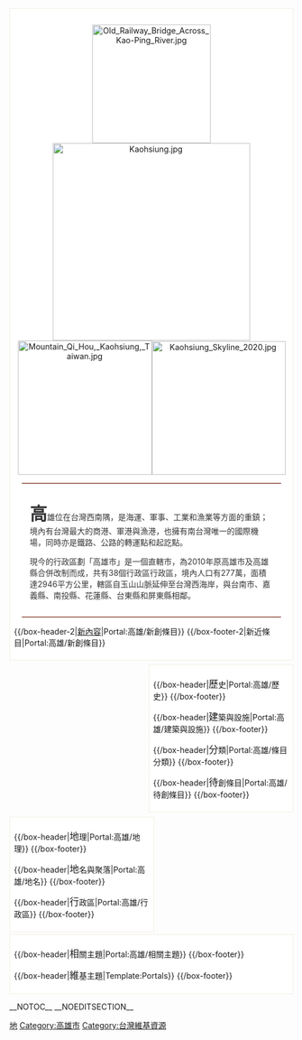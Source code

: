 <div style="margin:3px 0; border:1px solid #F1EEE4; padding:1em 0.5em 0.5em 0.5em; background-color:#fff; font-size:100%;"><center>
[[File:Old_Railway_Bridge_Across_Kao-Ping_River.jpg|210px]][[File:Kaohsiung.jpg|350px]][[File:Mountain_Qi_Hou,_Kaohsiung,_Taiwan.jpg|238px]][[File:Kaohsiung_Skyline_2020.jpg|237px]]</center><div style="position: relative; border-bottom:2px solid #A26D61; border-top:2px solid #A26D61; padding:1em; margin:1em; color:#353537; height:auto;">
<span style="font-size:220%;">'''高'''</span>雄位在台灣西南隅，是海運、軍事、工業和漁業等方面的重鎮；境內有台灣最大的商港、軍港與漁港，也擁有南台灣唯一的國際機場，同時亦是鐵路、公路的轉運點和起訖點。

現今的行政區劃「高雄市」是一個直轄市，為2010年原高雄市及高雄縣合併改制而成，共有38個行政區行政區，境內人口有277萬，面積達2946平方公里，轄區自玉山山脈延伸至台灣西海岸，與台南市、嘉義縣、南投縣、花蓮縣、台東縣和屏東縣相鄰。
</div>
{{/box-header-2|[[Portal:高雄/新創條目|新內容]]|Portal:高雄/新創條目}}
{{Portal:高雄/新創條目}}
{{/box-footer-2|新近條目|Portal:高雄/新創條目}}
</div>

<div style="float:right; margin:4px 0; border:1px solid #F1EEE4; padding:0.5em; background-color:#fff;width:47.8%;">

{{/box-header|<big>歷</big>史|Portal:高雄/歷史}}
{{Portal:高雄/歷史}}
{{/box-footer}}

{{/box-header|<big>建</big>築與設施|Portal:高雄/建築與設施}}
{{Portal:高雄/建築與設施}}
{{/box-footer}}

{{/box-header|<big>分</big>類|Portal:高雄/條目分類}}
{{Portal:高雄/條目分類}}
{{/box-footer}}

{{/box-header|<big>待</big>創條目|Portal:高雄/待創條目}}
{{Portal:高雄/待創條目}}
{{/box-footer}}

</div>

<div style="float:left; margin:4px 0; border:1px solid #F1EEE4; padding:0.5em; background-color:#fff;width:47.8%;">

{{/box-header|<big>地</big>理|Portal:高雄/地理}}
{{Portal:高雄/地理}}
{{/box-footer}}

{{/box-header|<big>地</big>名與聚落|Portal:高雄/地名}}
{{Portal:高雄/地名}}
{{/box-footer}}

{{/box-header|<big>行</big>政區|Portal:高雄/行政區}}
{{Portal:高雄/行政區}}
{{/box-footer}}

</div>

<div style="clear:both; margin:3px 0; border:1px solid #F1EEE4; padding:0.5em; background-color:#fff;">
{{/box-header|<big>相</big>關主題|Portal:高雄/相關主題}}
{{Portal:高雄/相關主題}}
{{/box-footer}}

{{/box-header|<big>維</big>基主題|Template:Portals}}
{{Portals}}
{{/box-footer}}

</div>
__NOTOC__ __NOEDITSECTION__
[[Category:主題首頁|地]]
[[Category:高雄市|Category:高雄市]]
[[Category:台灣維基資源|Category:台灣維基資源]]